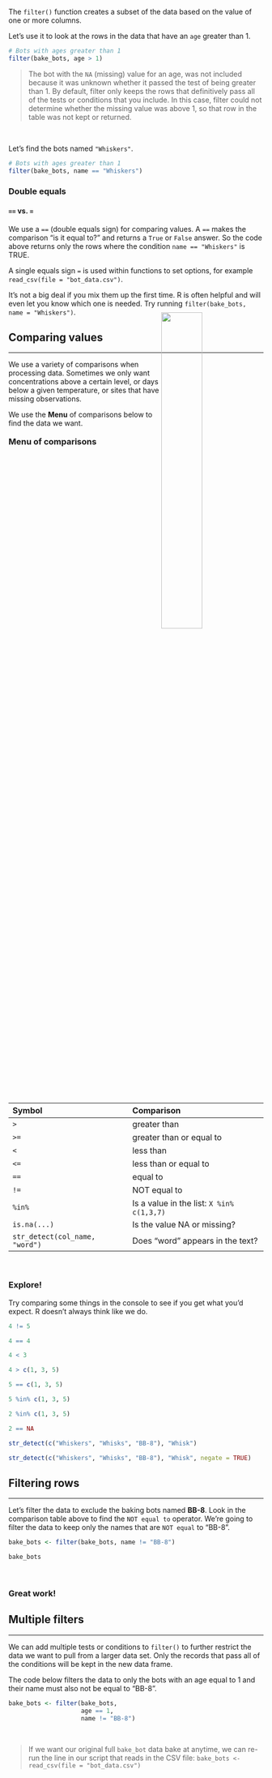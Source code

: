 

The `filter()` function creates a subset of the data based on the value of one or more columns.

Let's use it to look at the rows in the data that have an `age` greater than 1.

```r
# Bots with ages greater than 1
filter(bake_bots, age > 1)
```

> The bot with the `NA` (missing) value for an age, was not included because it was unknown whether it passed the test of being greater than 1. By default, filter only keeps the rows that definitively pass all of the tests or conditions that you include. In this case, filter could not determine whether the missing value was above 1, so that row in the table was not kept or returned.

<br>

Let's find the bots named `"Whiskers"`.
```r
# Bots with ages greater than 1
filter(bake_bots, name == "Whiskers")
```

<div class="note">
### **Double equals** {-}

#### `==` vs. `=` {-}

We use a `==` (double equals sign) for comparing values. A `==` makes the comparison "is it equal to?" and returns a `True` or `False` answer. So the code above returns only the rows where the condition `name == "Whiskers"` is TRUE.

A single equals sign `=` is used within functions to set options, for example `read_csv(file = "bot_data.csv")`. 

It's not a big deal if you mix them up the first time. R is often helpful and will even let you know which one is needed. Try running `filter(bake_bots, name = "Whiskers")`.
</div>


## Comparing values {-}
<hr class="hrlvl2">

![](../images/porg_heights.png){style="float: right; margin-top: -94px; width: 40%;"}

We use a variety of comparisons when processing data. Sometimes we only want concentrations above a certain level, or days below a given temperature, or sites that have missing observations. 

We use the __Menu__ of comparisons below to find the data we want.

<div class="pinkcode">

<h3 style="margin-top: 18px; margin-bottom: -4px;"> Menu of comparisons </h3>

| Symbol | Comparison               |
|:-------|:-------------------------|
| `>`    | greater than             |
| `>=`   | greater than or equal to |
| `<`    | less than                |
| `<=`   | less than or equal to    |
| `==`   | equal to                 |
| `!=`   | NOT equal to             |
| `%in%` | Is a value in the list: `X %in% c(1,3,7)` |
| `is.na(...)`  | Is the value NA or missing? |
| `str_detect(col_name, "word")`  | Does "word" appears in the text? |


</div>
<br>

<div class="tip">
### <i class="fas fa-user-astronaut" style="color: green"></i> Explore! {-}

Try comparing some things in the console to see if you get what you'd expect. R doesn't always think like we do.

```r
4 != 5

4 == 4

4 < 3

4 > c(1, 3, 5)

5 == c(1, 3, 5)

5 %in% c(1, 3, 5)

2 %in% c(1, 3, 5)

2 == NA

str_detect(c("Whiskers", "Whisks", "BB-8"), "Whisk")

str_detect(c("Whiskers", "Whisks", "BB-8"), "Whisk", negate = TRUE)
```
</div>


## Filtering rows {-}
<hr class="hrlvl2">

Let's filter the data to exclude the baking bots named **BB-8**. Look in the comparison table above to find the `NOT equal to` operator. We're going to filter the data to keep only the names that are `NOT equal` to "BB-8".

```r
bake_bots <- filter(bake_bots, name != "BB-8")

bake_bots
```

<br>

### Great work! {-}


## Multiple filters {-} 
<hr class="hrlvl2">

We can add multiple tests or conditions to `filter()` to further restrict the data we want to pull from a larger data set. Only the records that pass all of the conditions will be kept in the new data frame. 

The code below filters the data to only the bots with an age equal to 1 and their name must also not be equal to "BB-8".

```r
bake_bots <- filter(bake_bots,
                    age == 1,
                    name != "BB-8")
```

<br>

> If we want our original full `bake_bot` data bake at anytime, we can re-run the line in our script that reads in the CSV file: `bake_bots <- read_csv(file = "bot_data.csv")`



